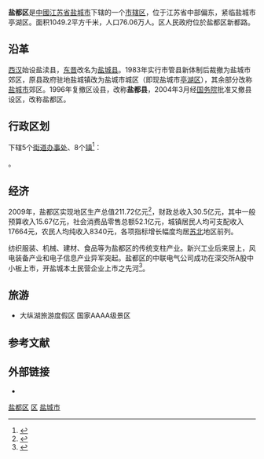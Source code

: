 {{coord|33.3|N|120.1|E|region:CN_type:city|display=title}}
{{Infobox China County
| county  = 盐都区
| Photo = 
| Photoname=
| map = 
| map size =  
| Pinyin   = Yandu Qu
| Belong = [[江苏省|江苏省]][[盐城市|盐城市]]
| Types= [[市辖区|市辖区]]
|admini_division_code= 320903
| founded =
| seat =  
| area = 1049.2
| division = 18
| town = 8
| subdistrict = 10
| census yr = 2010
| pop =76.06万 
| density =  
| web = www.yandu.gov.cn
| officer=
| post code=224000
| phone code = 515
| web_title = 鹽都區政府網
}}
'''盐都区'''是[[中國|中國]][[江苏省|江苏省]][[盐城市|盐城市]]下辖的一个[[市辖区|市辖区]]，位于江苏省中部偏东，紧临盐城市亭湖区。面积1049.2平方千米，人口76.06万人。区人民政府位於盐都区新都路。

== 沿革 ==
[[西汉|西汉]]始设盐渎县，[[东晋|东晋]]改名为[[盐城县|盐城县]]。1983年实行市管县新体制后裁撤为盐城市郊区，原县政府驻地盐城镇改为盐城市城区（即现盐城市[[亭湖区|亭湖区]]），其余部分改称[[盐城市|盐城市]]郊区。1996年复撤区设县，改称'''盐都县'''，2004年3月经[[中华人民共和国国务院|国务院]]批准又撤县设区，改称盐都区。

== 行政区划 ==
{{PAGENAMEBASE}}下辖5个[[街道办事处|街道办事处]]、8个[[行政建制镇|镇]]<ref>{{PRC admin/ref sgc|32/09/03}}</ref>：

{{PRC admin/children|32/09/03}}。

== 经济 ==
2009年，盐都区实现地区生产总值211.72亿元<ref>{{cite web| language =| publisher =盐城市盐都区统计局| title =统计快报-2009| url =http://www.ydtjj.gov.cn/onews.asp?id=603| author =| date =| accessdate =}}{{Dead link|date=2018年6月 |bot=InternetArchiveBot |fix-attempted=no }}</ref>，财政总收入30.5亿元，其中一般预算收入15.67亿元，社会消费品零售总额52.1亿元，城镇居民人均可支配收入17664元，农民人均纯收入8340元，各项指标增长幅度均居[[苏北|苏北]]地区前列。

纺织服装、机械、建材、食品等为盐都区的传统支柱产业。新兴工业后来居上，风电装备产业和电子信息产业异军突起。盐都区的中联电气公司成功在深交所A股中小板上市，开盐城本土民营企业上市之先河<ref>{{cite web| language =| publisher =盐城市盐都区政府| title =盐都概况| url =http://www.yandu.gov.cn/Article/Class1/ydgk/Index.html| author =| date =| accessdate =| deadurl =yes| archiveurl =https://web.archive.org/web/20110904142000/http://www.yandu.gov.cn/Article/Class1/ydgk/Index.html| archivedate =2011年9月4日| df =}}</ref>。

== 旅游 ==
*大纵湖旅游度假区 国家AAAA级景区

== 参考文献 ==
{{Wikisourcehas|国务院关于同意江苏省调整盐城市行政区划的批复|国务院关于同意江苏省调整盐城市部分行政区划的批复 (2003年)}}
{{reflist}}

== 外部链接 ==
* {{Official website|http://www.yandu.gov.cn/|name=盐城市盐都区人民政府}}

{{盐都区行政区划}}
{{盐城市行政区划}}
{{江苏行政区划}}

[[Category:盐都区|]]
[[Category:盐城区县市|区]]
[[Category:江苏市辖区|盐城市]]